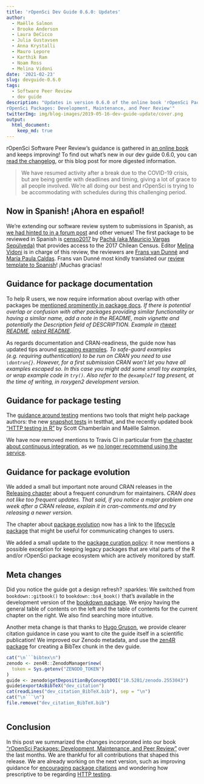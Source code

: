 ```yaml
---
title: 'rOpenSci Dev Guide 0.6.0: Updates'
author:
  - Maëlle Salmon
  - Brooke Anderson
  - Laura DeCicco
  - Julia Gustavsen
  - Anna Krystalli
  - Mauro Lepore
  - Karthik Ram
  - Noam Ross
  - Melina Vidoni
date: '2021-02-23'
slug: devguide-0.6.0
tags:
  - Software Peer Review
  - dev guide
description: "Updates in version 0.6.0 of the online book 'rOpenSci Packages: Development, Maintenance, and Peer Review
rOpenSci Packages: Development, Maintenance, and Peer Review'"
twitterImg: img/blog-images/2019-05-16-dev-guide-update/cover.png
output: 
  html_document:
    keep_md: true
---
```


rOpenSci Software Peer Review's guidance is gathered in [an online book](https://devguide.ropensci.org/) and keeps improving!
To find out what's new in our dev guide 0.6.0, you can [read the changelog](https://devguide.ropensci.org/booknews.html), 
or this blog post for more digested information.

> We have resumed activity after a break due to the COVID-19 crisis, but are being gentle with deadlines and timing, giving a lot of grace to all people involved. We're all doing our best and rOpenSci is trying to be accommodating with schedules during this challenging period.

## Now in Spanish! ¡Ahora en español!

We're extending our software review system to submissions in Spanish, as [we had hinted to in a forum post](https://discuss.ropensci.org/t/language-documentation-for-a-package/2221/3) and other venues!
The first package to be reviewed in Spanish is [
censo2017](https://github.com/ropensci/software-review/issues/414) by [Pachá (aka Mauricio Vargas Sepúlveda)](/author/pachá-aka-mauricio-vargas-sepúlveda/) that provides access to the 2017 Chilean Census.
Editor [Melina Vidoni](/blog/2019/01/31/more_editors/) is in charge of this review, the reviewers are [Frans van Dunné](https://github.com/FvD) and [María Paula Caldas](https://www.mpaulacaldas.com/).
Frans van Dunné most kindly translated our [review template to Spanish](https://devdevguide.ropensci.org/reviewtemplatees.html)!
¡Muchas gracias!

## Guidance for package documentation

To help R users, we now require information about overlap with other packages be [mentioned prominently in package docs](https://devdevguide.netlify.app/building.html#general).
_If there is potential overlap or confusion with other packages providing similar functionality or having a similar name, add a note in the README, main vignette and potentially the Description field of DESCRIPTION. Example in [rtweet README](https://docs.ropensci.org/rtweet/), [rebird README](https://docs.ropensci.org/rebird/#auk-vs-rebird)._

As regards documentation and CRAN-readiness, the guide now has updated tips around [escaping examples](https://devdevguide.netlify.app/building.html#examples).
_To safe-guard examples (e.g. requiring authentication) to be run on CRAN you need to use `\dontrun{}`. However, for a first submission CRAN won’t let you have all examples escaped so. In this case you might add some small toy examples, or wrap example code in `try()`. Also refer to the `@exampleIf` tag present, at the time of writing, in roxygen2 development version._

## Guidance for package testing

The [guidance around testing](https://devdevguide.netlify.app/building.html#testing) mentions two tools that might help package authors: the new [snapshot tests](https://testthat.r-lib.org/articles/snapshotting.html) in testthat, and the recently updated book ["HTTP testing in R"](/blog/2021/01/26/http-testing-book/) by Scott Chamberlain and Maëlle Salmon.

We have now removed mentions to Travis CI in particular from [the chapter about continuous integration](https://devdevguide.netlify.app/ci.html), as we [no longer recommend using the service](/technotes/2020/11/19/moving-away-travis/).

## Guidance for package evolution

We added a small but important note around CRAN releases in the [Releasing chapter](https://devdevguide.netlify.app/releasing.html#releasing-1) about a frequent conundrum for maintainers.
_CRAN does not like too frequent updates. That said, if you notice a major problem one week after a CRAN release, explain it in cran-comments.md and try releasing a newer version._

The chapter about [package evolution](https://devdevguide.netlify.app/evolution.html) now has a link to the [lifecycle package](https://lifecycle.r-lib.org/articles/lifecycle.html) that might be useful for communicating changes to users.

We added a small update to the [package curation policy](https://devdevguide.netlify.app/curationpolicy.html#legacy-acquired-packages): it now mentions a possible exception for keeping legacy packages that are vital parts of the R and/or rOpenSci package ecosystem which are actively monitored by staff. 

## Meta changes

Did you notice the guide got a design refresh? :sparkles:
We switched from `bookdown::gitbook()` to `bookdown::bs4_book()` that's available in the development version of the [bookdown package](https://github.com/rstudio/bookdown/).
We enjoy having the general table of contents on the left and the table of contents for the current chapter on the right.
We also find searching more intuitive.

Another meta change is that thanks to [Hugo Gruson](https://github.com/Bisaloo), we provide clearer citation guidance in case you want to cite the guide itself in a scientific publication!
We improved our Zenodo metadata, and use the [zen4R package](v) for creating a BibTex chunk in the dev guide.

```r
cat("\n```bibtex\n")
zenodo <- zen4R::ZenodoManager$new(
  token = Sys.getenv("ZENODO_TOKEN")
)
guide <- zenodo$getDepositionByConceptDOI("10.5281/zenodo.2553043")
guide$exportAsBibTeX("dev_citation")
cat(readLines("dev_citation_BibTeX.bib"), sep = "\n")
cat("\n```\n")
file.remove("dev_citation_BibTeX.bib")
```

```r
```

## Conclusion

In this post we summarized the changes incorporated into our book ["rOpenSci Packages: Development, Maintenance, and Peer Review"](https://devguide.ropensci.org/) over the last months. 
We are thankful for all contributions that shaped this release. 
We are already working on the next version, such as improving guidance for [encouraging package citations](/blog/2021/02/16/package-citation/) and wondering how prescriptive to be regarding [HTTP testing](/blog/2021/01/26/http-testing-book/).
